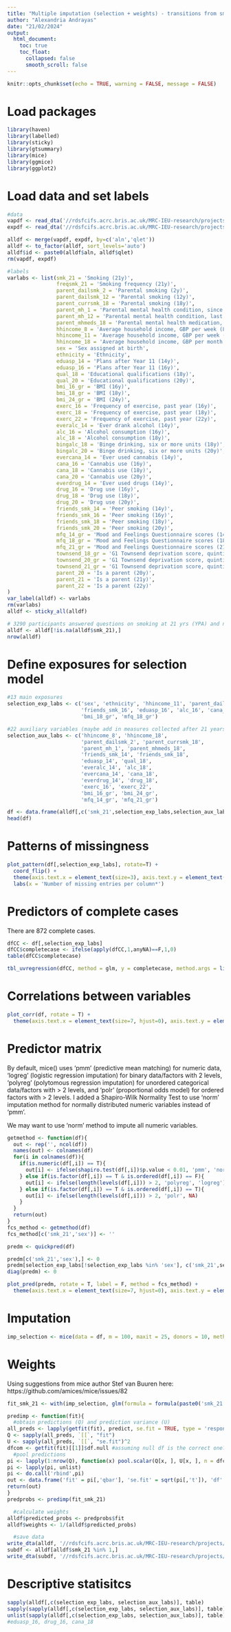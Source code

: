 ---
title: "Multiple imputation (selection + weights) - transitions from smoking to e-cigarette use/non-use in ALSPAC"
author: "Alexandria Andrayas"
date: "21/02/2024"
output: 
  html_document:
    toc: true
    toc_float:
      collapsed: false
      smooth_scroll: false
---
```{r setup, include=FALSE}
knitr::opts_chunk$set(echo = TRUE, warning = FALSE, message = FALSE)
```

# Load packages

```{r load-packages}
library(haven)
library(labelled)
library(sticky)
library(gtsummary)
library(mice)
library(ggmice)
library(ggplot2)
```

# Load data and set labels

```{r data-labs, message=FALSE}
#data
vapdf <- read_dta('//rdsfcifs.acrc.bris.ac.uk/MRC-IEU-research/projects/ieu2/p7/025/working/data/vaping_categories.dta')
expdf <- read_dta('//rdsfcifs.acrc.bris.ac.uk/MRC-IEU-research/projects/ieu2/p7/025/working/data/vaping_exp_measures.dta')

alldf <- merge(vapdf, expdf, by=c('aln','qlet'))
alldf <- to_factor(alldf, sort_levels='auto')
alldf$id <- paste0(alldf$aln, alldf$qlet)
rm(vapdf, expdf)

#labels
varlabs <- list(smk_21 = 'Smoking (21y)', 
                freqsmk_21 = 'Smoking frequency (21y)', 
                parent_dailsmk_2 = 'Parental smoking (2y)', 
                parent_dailsmk_12 = 'Parental smoking (12y)', 
                parent_currsmk_18 = 'Parental smoking (18y)',
                parent_mh_1 = 'Parental mental health condition, since birth (1y)', 
                parent_mh_12 = 'Parental mental health condition, last 2 years (12y)', 
                parent_mhmeds_18 = 'Parental mental health medication, last 2 years (18y)', 
                hhincome_8 = 'Average household income, GBP per week (8y)', 
                hhincome_11 = 'Average household income, GBP per week (11y)', 
                hhincome_18 = 'Average household income, GBP per month (18y)', 
                sex = 'Sex assigned at birth', 
                ethnicity = 'Ethnicity', 
                eduasp_14 = 'Plans after Year 11 (14y)', 
                eduasp_16 = 'Plans after Year 11 (16y)', 
                qual_18 = 'Educational qualifications (18y)', 
                qual_20 = 'Educational qualifications (20y)', 
                bmi_16_gr = 'BMI (16y)', 
                bmi_18_gr = 'BMI (18y)', 
                bmi_24_gr = 'BMI (24y)', 
                exerc_16 = 'Frequency of exercise, past year (16y)', 
                exerc_18 = 'Frequency of exercise, past year (18y)', 
                exerc_22 = 'Frequency of exercise, past year (22y)', 
                everalc_14 = 'Ever drank alcohol (14y)', 
                alc_16 = 'Alcohol consumption (16y)', 
                alc_18 = 'Alcohol consumption (18y)', 
                bingalc_18 = 'Binge drinking, six or more units (18y)', 
                bingalc_20 = 'Binge drinking, six or more units (20y)', 
                evercana_14 = 'Ever used cannabis (14y)', 
                cana_16 = 'Cannabis use (16y)', 
                cana_18 = 'Cannabis use (18y)', 
                cana_20 = 'Cannabis use (20y)', 
                everdrug_14 = 'Ever used drugs (14y)', 
                drug_16 = 'Drug use (16y)', 
                drug_18 = 'Drug use (18y)', 
                drug_20 = 'Drug use (20y)',
                friends_smk_14 = 'Peer smoking (14y)', 
                friends_smk_16 = 'Peer smoking (16y)', 
                friends_smk_18 = 'Peer smoking (18y)', 
                friends_smk_20 = 'Peer smoking (20y)', 
                mfq_14_gr = 'Mood and Feelings Questionnaire scores (14y)', 
                mfq_18_gr = 'Mood and Feelings Questionnaire scores (18y)', 
                mfq_21_gr = 'Mood and Feelings Questionnaire scores (21y)', 
                townsend_18_gr = 'G1 Townsend deprivation score, quintiles (18y)', 
                townsend_20_gr = 'G1 Townsend deprivation score, quintiles (20y)', 
                townsend_21_gr = 'G1 Townsend deprivation score, quintiles (21y)', 
                parent_20 = 'Is a parent (20y)', 
                parent_21 = 'Is a parent (21y)', 
                parent_22 = 'Is a parent (22y)'
)
var_label(alldf) <- varlabs
rm(varlabs)
alldf <- sticky_all(alldf)

# 3290 participants answered questions on smoking at 21 yrs (YPA) and not withdrawn consent
alldf <- alldf[!is.na(alldf$smk_21),]
nrow(alldf)
```

# Define exposures for selection model

```{r exposures-aux, message=FALSE}
#13 main exposures
selection_exp_labs <- c('sex', 'ethnicity', 'hhincome_11', 'parent_dailsmk_12', 'parent_mh_12',
                        'friends_smk_16', 'eduasp_16', 'alc_16', 'cana_16', 'drug_16', 'exerc_18',
                        'bmi_18_gr', 'mfq_18_gr')

#22 auxiliary variables (maybe add in measures collected after 21 years too?)
selection_aux_labs <- c('hhincome_8', 'hhincome_18', 
                        'parent_dailsmk_2', 'parent_currsmk_18',
                        'parent_mh_1', 'parent_mhmeds_18', 
                        'friends_smk_14', 'friends_smk_18',
                        'eduasp_14', 'qual_18', 
                        'everalc_14', 'alc_18',
                        'evercana_14', 'cana_18',
                        'everdrug_14', 'drug_18',
                        'exerc_16', 'exerc_22',
                        'bmi_16_gr', 'bmi_24_gr',
                        'mfq_14_gr', 'mfq_21_gr')

df <- data.frame(alldf[,c('smk_21',selection_exp_labs,selection_aux_labs)])
head(df)
```

# Patterns of missingness

```{r missing-patterns, out.width = '100%'}
plot_pattern(df[,selection_exp_labs], rotate=T) + 
  coord_flip() +
  theme(axis.text.x = element_text(size=3), axis.text.y = element_text(size=8)) +
  labs(x = 'Number of missing entries per column*')
```

# Predictors of complete cases

There are 872 complete cases.

```{r complete-cases}
dfCC <- df[,selection_exp_labs]
dfCC$completecase <- ifelse(apply(dfCC,1,anyNA)==F,1,0)
table(dfCC$completecase)

tbl_uvregression(dfCC, method = glm, y = completecase, method.args = list(family = binomial), exponentiate = TRUE)
```

# Correlations between variables

```{r corr-matrix, out.width = '100%'}
plot_corr(df, rotate = T) +
  theme(axis.text.x = element_text(size=7, hjust=0), axis.text.y = element_text(size=7))
```

# Predictor matrix

By default, mice() uses 'pmm' (predictive mean matching) for numeric data, 'logreg' (logistic regression imputation) for binary data/factors with 2 levels, 'polyreg' (polytomous regression imputation) for unordered categorical data/factors with > 2 levels, and 'polr' (proportional odds model) for ordered factors with > 2 levels. I added a Shapiro-Wilk Normality Test to use 'norm' imputation method for normally distributed numeric variables instead of 'pmm'.

We may want to use 'norm' method to impute all numeric variables.

```{r pred-matrix, message=FALSE}
getmethod <- function(df){
  out <- rep('', ncol(df))
  names(out) <- colnames(df)
  for(i in colnames(df)){
    if(is.numeric(df[,i]) == T){
      out[i] <- ifelse(shapiro.test(df[,i])$p.value < 0.01, 'pmm', 'norm')
    } else if(is.factor(df[,i]) == T & is.ordered(df[,i]) == F){
      out[i] <- ifelse(length(levels(df[,i])) > 2, 'polyreg', 'logreg')
    } else if(is.factor(df[,i]) == T & is.ordered(df[,i]) == T){
      out[i] <- ifelse(length(levels(df[,i])) > 2, 'polr', NA)
    }
  }
  return(out)
}
fcs_method <- getmethod(df)
fcs_method[c('smk_21','sex')] <- ''

predm <- quickpred(df)

predm[c('smk_21','sex'),] <- 0
predm[selection_exp_labs[!selection_exp_labs %in% 'sex'], c('smk_21',selection_exp_labs)] <- 1
diag(predm) <- 0

plot_pred(predm, rotate = T, label = F, method = fcs_method) +
  theme(axis.text.x = element_text(size=7, hjust=0), axis.text.y = element_text(size=7))
```

# Imputation

```{r imputation, results='hide'}
imp_selection <- mice(data = df, m = 100, maxit = 25, donors = 10, method = fcs_method, predictorMatrix = predm, seed = 237657)
```

# Weights 

Using suggestions from mice author Stef van Buuren here: https://github.com/amices/mice/issues/82

```{r weights, message=FALSE}
fit_smk_21 <- with(imp_selection, glm(formula = formula(paste0('smk_21 ~ ', paste0(selection_exp_labs, collapse = ' + '))), family = binomial(link = "logit")))

predimp <- function(fit){
  #obtain predictions (Q) and prediction variance (U)
all_preds <- lapply(getfit(fit), predict, se.fit = TRUE, type = 'response')
Q <- sapply(all_preds, `[[`, "fit")
U <- sapply(all_preds, `[[`, "se.fit")^2
dfcom <- getfit(fit)[[1]]$df.null #assuming null df is the correct one?
  #pool predictions
pi <- lapply(1:nrow(Q), function(x) pool.scalar(Q[x, ], U[x, ], n = dfcom + 1))
pi <- lapply(pi, unlist)
pi <- do.call('rbind',pi)
out <- data.frame('fit' = pi[,'qbar'], 'se.fit' = sqrt(pi[,'t']), 'df' = pi[,'df'])
return(out)
}
predprobs <- predimp(fit_smk_21)

  #calculate weights
alldf$predicted_probs <- predprobs$fit
alldf$weights <- 1/(alldf$predicted_probs)

  #save data
write_dta(alldf, '//rdsfcifs.acrc.bris.ac.uk/MRC-IEU-research/projects/ieu2/p7/025/working/data/vaping_all_measures.dta')
subdf <- alldf[alldf$smk_21 %in% 1,]
write_dta(subdf, '//rdsfcifs.acrc.bris.ac.uk/MRC-IEU-research/projects/ieu2/p7/025/working/data/vaping_sub_measures.dta')
```

# Descriptive statisitcs

```{r desc-stats}
sapply(alldf[,c(selection_exp_labs, selection_aux_labs)], table)
sapply(sapply(alldf[,c(selection_exp_labs, selection_aux_labs)], table), sum)
unlist(sapply(alldf[,c(selection_exp_labs, selection_aux_labs)], table))[unlist(sapply(alldf[,c(selection_exp_labs, selection_aux_labs)], table)) <500]
#eduasp_16, drug_16, cana_18
```
